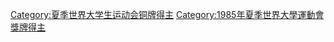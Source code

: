 [[Category:夏季世界大学生运动会铜牌得主|Category:夏季世界大学生运动会铜牌得主]]
[[Category:1985年夏季世界大學運動會獎牌得主|Category:1985年夏季世界大學運動會獎牌得主]]